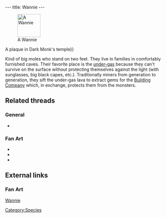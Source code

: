 ---
title: Wannie
---

{{twinsunica import}}[[Image:BlafardAnim.gif|right|thumb|74px|A Wannie]]

{{Quote
 |quote=Wannie representative. The race of the Wannies lives in the under-gas. They are the workers of the gem mine, from which gazogem is made. The mine is being run by the Building Company, under imperial supervision.
 |character=Dark Monk's temple{{!}}A plaque in Dark Monk's temple}}

Kind of big moles who stand on two feet. They live in families in comfortably furnished caves. Their favorite place is the [[under-gas]] because they can't survive on the surface without protecting themselves against the light (with sunglasses, big black capes, etc.). Traditionally miners from generation to generation, they sift the under-gas lava to extract gems for the [[Building Company]] which, in exchange, protects them from the monsters.

==Related threads==
===General===
* {{thread|id=4798|title=didier sent me this a while back}}

===Fan Art===
* {{post|id=267063|title=3D Franco guard and Wannie}}
* {{thread|id=2697|title=Old Fan Art}}
* {{thread|id=11780|title=DarkMonk-Art thread}}

==External links==
===Fan Art===
[http://www.deviantart.com/view/16452498/ Wannie]

[[Category:Wannies| ]]
[[Category:Wannie characters| ]]
[[Category:Wannie enemies| ]]
[[Category:Species]]